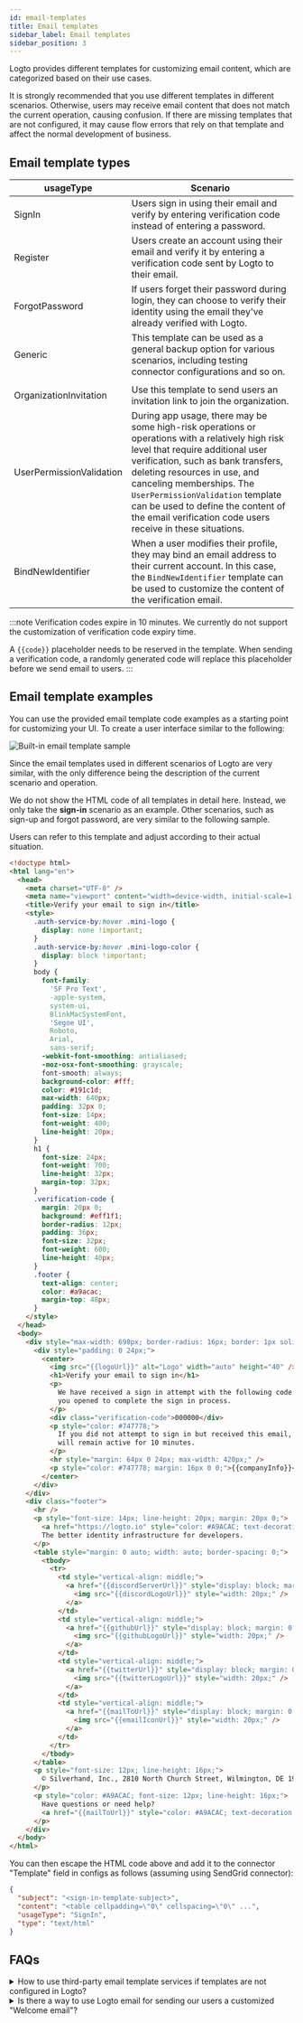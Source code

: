 ```yaml
---
id: email-templates
title: Email templates
sidebar_label: Email templates
sidebar_position: 3
---
```


Logto provides different templates for customizing email content, which are categorized based on their use cases.

It is strongly recommended that you use different templates in different scenarios. Otherwise, users may receive email content that does not match the current operation, causing confusion. If there are missing templates that are not configured, it may cause flow errors that rely on that template and affect the normal development of business.

## Email template types

| usageType                | Scenario                                                                                                                                                                                                                                                                                                                                                                      |
| ------------------------ | ----------------------------------------------------------------------------------------------------------------------------------------------------------------------------------------------------------------------------------------------------------------------------------------------------------------------------------------------------------------------------- |
| SignIn                   | Users sign in using their email and verify by entering verification code instead of entering a password.                                                                                                                                                                                                                                                                      |
| Register                 | Users create an account using their email and verify it by entering a verification code sent by Logto to their email.                                                                                                                                                                                                                                                         |
| ForgotPassword           | If users forget their password during login, they can choose to verify their identity using the email they've already verified with Logto.                                                                                                                                                                                                                                    |
| Generic                  | This template can be used as a general backup option for various scenarios, including testing connector configurations and so on.                                                                                                                                                                                                                                             |
|                          |                                                                                                                                                                                                                                                                                                                                                                               |
| OrganizationInvitation   | Use this template to send users an invitation link to join the organization.                                                                                                                                                                                                                                                                                                  |
| UserPermissionValidation | During app usage, there may be some high-risk operations or operations with a relatively high risk level that require additional user verification, such as bank transfers, deleting resources in use, and canceling memberships. The `UserPermissionValidation` template can be used to define the content of the email verification code users receive in these situations. |
| BindNewIdentifier        | When a user modifies their profile, they may bind an email address to their current account. In this case, the `BindNewIdentifier` template can be used to customize the content of the verification email.                                                                                                                                                                   |

:::note
Verification codes expire in 10 minutes. We currently do not support the customization of verification code expiry time.

A `{{code}}` placeholder needs to be reserved in the template. When sending a verification code, a randomly generated code will replace this placeholder before we send email to users.
:::

## **Email template** examples

You can use the provided email template code examples as a starting point for customizing your UI. To create a user interface similar to the following:

![Built-in email template sample](../assets/built-in-email-template-sample.jpeg)

Since the email templates used in different scenarios of Logto are very similar, with the only difference being the description of the current scenario and operation.

We do not show the HTML code of all templates in detail here. Instead, we only take the **sign-in** scenario as an example. Other scenarios, such as sign-up and forgot password, are very similar to the following sample.

Users can refer to this template and adjust according to their actual situation.

```html
<!doctype html>
<html lang="en">
  <head>
    <meta charset="UTF-8" />
    <meta name="viewport" content="width=device-width, initial-scale=1.0" />
    <title>Verify your email to sign in</title>
    <style>
      .auth-service-by:hover .mini-logo {
        display: none !important;
      }
      .auth-service-by:hover .mini-logo-color {
        display: block !important;
      }
      body {
        font-family:
          'SF Pro Text',
          -apple-system,
          system-ui,
          BlinkMacSystemFont,
          'Segoe UI',
          Roboto,
          Arial,
          sans-serif;
        -webkit-font-smoothing: antialiased;
        -moz-osx-font-smoothing: grayscale;
        font-smooth: always;
        background-color: #fff;
        color: #191c1d;
        max-width: 640px;
        padding: 32px 0;
        font-size: 14px;
        font-weight: 400;
        line-height: 20px;
      }
      h1 {
        font-size: 24px;
        font-weight: 700;
        line-height: 32px;
        margin-top: 32px;
      }
      .verification-code {
        margin: 20px 0;
        background: #eff1f1;
        border-radius: 12px;
        padding: 36px;
        font-size: 32px;
        font-weight: 600;
        line-height: 40px;
      }
      .footer {
        text-align: center;
        color: #a9acac;
        margin-top: 48px;
      }
    </style>
  </head>
  <body>
    <div style="max-width: 698px; border-radius: 16px; border: 1px solid #E0E3E3;">
      <div style="padding: 0 24px;">
        <center>
          <img src="{{logoUrl}}" alt="Logo" width="auto" height="40" />
          <h1>Verify your email to sign in</h1>
          <p>
            We have received a sign in attempt with the following code. Please enter it in the page
            you opened to complete the sign in process.
          </p>
          <div class="verification-code">000000</div>
          <p style="color: #747778;">
            If you did not attempt to sign in but received this email, please ignore it. The code
            will remain active for 10 minutes.
          </p>
          <hr style="margin: 64px 0 24px; max-width: 420px;" />
          <p style="color: #747778; margin: 16px 0 0;">{{companyInfo}}</p>
        </center>
      </div>
    </div>
    <div class="footer">
      <hr />
      <p style="font-size: 14px; line-height: 20px; margin: 20px 0;">
        <a href="https://logto.io" style="color: #A9ACAC; text-decoration: underline;">Logto</a>:
        The better identity infrastructure for developers.
      </p>
      <table style="margin: 0 auto; width: auto; border-spacing: 0;">
        <tbody>
          <tr>
            <td style="vertical-align: middle;">
              <a href="{{discordServerUrl}}" style="display: block; margin: 0 12px;">
                <img src="{{discordLogoUrl}}" style="width: 20px;" />
              </a>
            </td>
            <td style="vertical-align: middle;">
              <a href="{{githubUrl}}" style="display: block; margin: 0 12px;">
                <img src="{{githubLogoUrl}}" style="width: 20px;" />
              </a>
            </td>
            <td style="vertical-align: middle;">
              <a href="{{twitterUrl}}" style="display: block; margin: 0 12px;">
                <img src="{{twitterLogoUrl}}" style="width: 20px;" />
              </a>
            </td>
            <td style="vertical-align: middle;">
              <a href="{{mailToUrl}}" style="display: block; margin: 0 12px;">
                <img src="{{emailIconUrl}}" style="width: 20px;" />
              </a>
            </td>
          </tr>
        </tbody>
      </table>
      <p style="font-size: 12px; line-height: 16px;">
        © Silverhand, Inc., 2810 North Church Street, Wilmington, DE 19802
      </p>
      <p style="color: #A9ACAC; font-size: 12px; line-height: 16px;">
        Have questions or need help?
        <a href="{{mailToUrl}}" style="color: #A9ACAC; text-decoration: underline;">Contact us</a>
      </p>
    </div>
  </body>
</html>
```

You can then escape the HTML code above and add it to the connector "Template" field in configs as follows (assuming using SendGrid connector):

```json
{
  "subject": "<sign-in-template-subject>",
  "content": "<table cellpadding=\"0\" cellspacing=\"0\" ...",
  "usageType": "SignIn",
  "type": "text/html"
}
```

## FAQs

<details>
<summary>How to use third-party email template services if templates are not configured in Logto?</summary>

You can add a new endpoint to your own web service to send emails, then use [the Logto HTTP email connector](/integrations/http-email) to call the endpoint you maintain.

This allows you to handle email template logic on your own server.

</details>

<details>
<summary>Is there a way to use Logto email for sending our users a customized "Welcome email"? </summary>

We offer Webhook functionality. You can implement your own API endpoint to receive the `User.Created` event sent by the Logto Webhook, and add logic to send a customized welcome email within the webhook handler.

The Logto email connector only provides email notifications for events related to the authentication flow. Welcome emails are a business requirement and are not natively supported by the email connector, but this functionality can be achieved through Webhooks.

</details>
